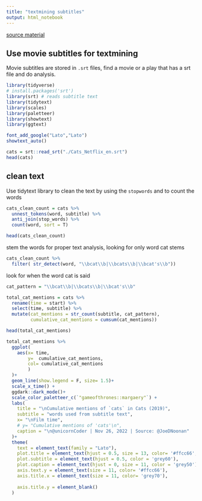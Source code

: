 ```yaml
---
title: "textmining subtitles"
output: html_notebook
---
```


[source material](https://joenoonan.se/post/cats/)

## Use movie subtitles for textmining

Movie subtitles are stored in `.srt` files, find a movie or a play that has a srt file and do analysis.

```r
library(tidyverse)
# install.packages('srt')
library(srt) # reads subtitle text
library(tidytext)
library(scales)
library(paletteer)
library(showtext)
library(ggtext)

font_add_google("Lato","Lato")
showtext_auto()

cats = srt::read_srt("./Cats_Netflix_en.srt")
head(cats)
```


## clean text 

Use tidytext library to clean the text by using the `stopwords` and to count the words

```r
cats_clean_count = cats %>% 
  unnest_tokens(word, subtitle) %>% 
  anti_join(stop_words) %>% 
  count(word, sort = T)

head(cats_clean_count)
```


stem the words for proper text analysis, looking for only word cat stems

```r
cats_clean_count %>% 
  filter( str_detect(word, "\\bcat\\b|\\bcats\\b|\\bcat's\\b"))
```

look for when the word cat is said 

```r
cat_pattern = "\\bcat\\b|\\bcats\\b|\\bcat's\\b"

total_cat_mentions = cats %>% 
  rename(time = start) %>% 
  select(time, subtitle) %>% 
  mutate(cat_mentions = str_count(subtitle, cat_pattern),
         cumulative_cat_mentions = cumsum(cat_mentions))

head(total_cat_mentions)
```




```r


total_cat_mentions %>% 
  ggplot(
    aes(x= time,
        y=  cumulative_cat_mentions,
        col= cumulative_cat_mentions
        )
  )+
  geom_line(show.legend = F, size= 1.5)+
  scale_x_time() +
  ggdark::dark_mode()+
  scale_color_paletteer_c(`"gameofthrones::margaery"`) +
  labs(
    title = "\nCumulative mentions of `cats` in Cats (2019)",
    subtitle = "words used from subtitle text",
    x= "\nFilm time",
    # y= "Cumulative mentions of 'cats'\n",
    caption = "\n@unicornCoder | Nov 26, 2022 | Source: @JoeDNoonan"
  )+
  theme(
    text = element_text(family = "Lato"),
    plot.title = element_text(hjust = 0.5, size = 13, color= '#ffcc66',face = 'bold'),
    plot.subtitle = element_text(hjust = 0.5, color = 'grey60'),
    plot.caption = element_text(hjust = 0, size = 11, color = 'grey50'),
    axis.text.y = element_text(size = 11, color= '#ffcc66'),
    axis.title.x = element_text(size = 11, color= 'grey70'),
    
    axis.title.y = element_blank()
  )

```












